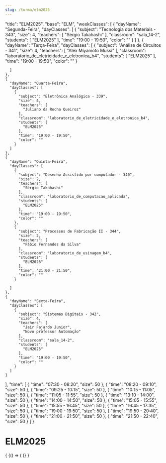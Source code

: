 ```yaml
---
slug: /turma/elm2025
---
```


  "title": "ELM2025",
  "base": "ELM",
  "weekClasses": [
    {
      "dayName": "Segunda-Feira",
      "dayClasses": [
        {
          "subject": "Tecnologia dos Materiais - 343",
          "size": 4,
          "teachers": [
            "Sérgio Takahashi"
          ],
          "classroom": "sala_14-2",
          "students": [
            "ELM2025"
          ],
          "time": "19:00 - 19:50",
          "color": ""
        }
      ]
    },
    {
      "dayName": "Terça-Feira",
      "dayClasses": [
        {
          "subject": "Análise de Circuitos - 341",
          "size": 4,
          "teachers": [
            "Alex Miyamoto Mussi"
          ],
          "classroom": "laboratorio_de_eletricidade_e_eletronica_b4",
          "students": [
            "ELM2025"
          ],
          "time": "19:00 - 19:50",
          "color": ""
        }
        
      ]
    },
    {
      "dayName": "Quarta-Feira",
      "dayClasses": [
        {
          "subject": "Eletrônica Analógica - 339",
          "size": 4,
          "teachers": [
            "Juliano da Rocha Queiroz"
          ],
          "classroom": "laboratorio_de_eletricidade_e_eletronica_b4",
          "students": [
            "ELM2025"
          ],
          "time": "19:00 - 19:50",
          "color": ""
        }
      ]
    },
    {
      "dayName": "Quinta-Feira",
      "dayClasses": [
        {
          "subject": "Desenho Assistido por computador - 340",
          "size": 2,
          "teachers": [
            "Sérgio Takahashi"
          ],
          "classroom": "laboratorio_de_computacao_aplicada",
          "students": [
            "ELM2025"
          ],
          "time": "19:00 - 19:50",
          "color": ""
        },
        {
          "subject": "Processos de Fabricação II - 344",
          "size": 2,
          "teachers": [
            "Fábio Fernandes da Silva"
          ],
          "classroom": "laboratorio_de_usinagem_b4",
          "students": [
            "ELM2025"
          ],
          "time": "21:00 - 21:50",
          "color": ""
        }
        
      ]
    },
    {
      "dayName": "Sexta-Feira",
      "dayClasses": [
        {
          "subject": "Sistemas Digitais - 342",
          "size": 4,
          "teachers": [
            "Jair Fajardo Junior",
            "Novo professor Automação"
          ],
          "classroom": "sala_14-2",
          "students": [
            "ELM2025"
          ],
          "time": "19:00 - 19:50",
          "color": ""
        }
      ]
    }
  ],
  "time": [
    {
      "time": "07:30 - 08:20",
      "size": 50
    },
    {
      "time": "08:20 - 09:10",
      "size": 50
    },
    {
      "time": "09:25 - 10:15",
      "size": 50
    },
    {
      "time": "10:15 - 11:05",
      "size": 50
    },
    {
      "time": "11:05 - 11:55",
      "size": 50
    },
    {
      "time": "13:10 - 14:00",
      "size": 50
    },
    {
      "time": "14:00 - 14:50",
      "size": 50
    },
    {
      "time": "15:05 - 15:55",
      "size": 50
    },
    {
      "time": "15:55 - 16:45",
      "size": 50
    },
    {
      "time": "16:45 - 17:35",
      "size": 50
    },
    {
      "time": "19:00 - 19:50",
      "size": 50
    },
    {
      "time": "19:50 - 20:40",
      "size": 50
    },
    {
      "time": "21:00 - 21:50",
      "size": 50
    },
    {
      "time": "21:50 - 22:40",
      "size": 50
    }
  ]
}

# ELM2025

<div>
  {
    <BrowserOnly>
      {() => (
        <Grid
          title={data.title}
          weekClasses={data.weekClasses}
          time={data.time}
        />
      )}
    </BrowserOnly>
  }
</div>
